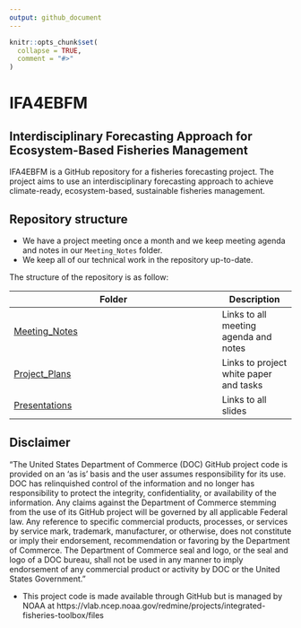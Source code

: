```yaml
---
output: github_document
---
```


<!-- README.md is generated from README.Rmd. Please edit that file -->

```r
knitr::opts_chunk$set(
  collapse = TRUE,
  comment = "#>"
)
```

# IFA4EBFM
## Interdisciplinary Forecasting Approach for Ecosystem-Based Fisheries Management  

IFA4EBFM is a GitHub repository for a fisheries forecasting project. The project aims to use an interdisciplinary forecasting approach to achieve climate-ready, ecosystem-based, sustainable fisheries management. 

## Repository structure

- We have a project meeting once a month and we keep meeting agenda and notes in our `Meeting_Notes` folder.
- We keep all of our technical work in the repository up-to-date. 

The structure of the repository is as follow:

| Folder | Description |
| ------------------------------ | ----------- |
| [Meeting_Notes](https://github.com/Bai-Li-NOAA/IFA4EBFM/tree/main/Meeting_Notes) | Links to all meeting agenda and notes |
| [Project_Plans](https://github.com/Bai-Li-NOAA/IFA4EBFM/tree/main/Project_Plans) | Links to project white paper and tasks |
| [Presentations](https://github.com/Bai-Li-NOAA/IFA4EBFM/tree/main/Presentations) | Links to all slides |

## Disclaimer

“The United States Department of Commerce (DOC) GitHub project code is provided on an ‘as is’ basis and the user assumes responsibility for its use. DOC has relinquished control of the information and no longer has responsibility to protect the integrity, confidentiality, or availability of the information. Any claims against the Department of Commerce stemming from the use of its GitHub project will be governed by all applicable Federal law. Any reference to specific commercial products, processes, or services by service mark, trademark, manufacturer, or otherwise, does not constitute or imply their endorsement, recommendation or favoring by the Department of Commerce. The Department of Commerce seal and logo, or the seal and logo of a DOC bureau, shall not be used in any manner to imply endorsement of any commercial product or activity by DOC or the United States Government.”

- This project code is made available through GitHub but is managed by NOAA at
 https://vlab.ncep.noaa.gov/redmine/projects/integrated-fisheries-toolbox/files
